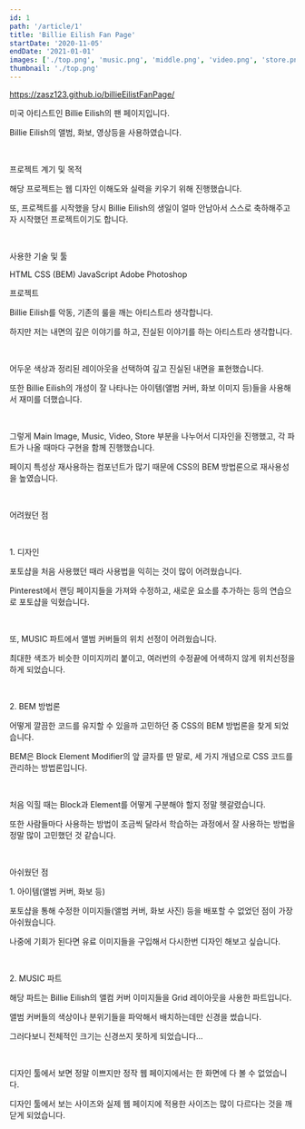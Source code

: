 ```yaml
---
id: 1
path: '/article/1'
title: 'Billie Eilish Fan Page'
startDate: '2020-11-05'
endDate: '2021-01-01'
images: ['./top.png', 'music.png', 'middle.png', 'video.png', 'store.png']
thumbnail: './top.png'
---
```



https://zasz123.github.io/billieEilistFanPage/

미국 아티스트인 Billie Eilish의 팬 페이지입니다.

Billie Eilish의 앨범, 화보, 영상등을 사용하였습니다.

<br />

<MainHeader>프로젝트 계기 및 목적</MainHeader>

해당 프로젝트는 웹 디자인 이해도와 실력을 키우기 위해 진행했습니다.

또, 프로젝트를 시작했을 당시 Billie Eilish의 생일이 얼마 안남아서 스스로 축하해주고자 시작했던 프로젝트이기도 합니다.

<br />

<MainHeader>사용한 기술 및 툴</MainHeader>

<CustomListWrapper>
  <CustomListItem>HTML</CustomListItem>
  <CustomListItem>CSS (BEM)</CustomListItem>
  <CustomListItem>JavaScript</CustomListItem>
  <CustomListItem>Adobe Photoshop</CustomListItem>
</CustomListWrapper>

<br />

<MainHeader>프로젝트</MainHeader>

Billie Eilish를 악동, 기존의 룰을 깨는 아티스트라 생각합니다.

하지만 저는 내면의 깊은 이야기를 하고, 진실된 이야기를 하는 아티스트라 생각합니다.

<br />

어두운 색상과 정리된 레이아웃을 선택하여 깊고 진실된 내면을 표현했습니다.

또한 Billie Eilish의 개성이 잘 나타나는 아이템(앨범 커버, 화보 이미지 등)들을 사용해서 재미를 더했습니다.

<br />

그렇게 Main Image, Music, Video, Store 부분을 나누어서 디자인을 진행했고, 각 파트가 나올 때마다 구현을 함께 진행했습니다.

페이지 특성상 재사용하는 컴포넌트가 많기 때문에 CSS의 BEM 방법론으로 재사용성을 높였습니다.

<br />

<MainHeader>어려웠던 점</MainHeader>

<br />

<SubHeader>1. 디자인</SubHeader>

포토샵을 처음 사용했던 때라 사용법을 익히는 것이 많이 어려웠습니다.

Pinterest에서 랜딩 페이지들을 가져와 수정하고, 새로운 요소를 추가하는 등의 연습으로 포토샵을 익혔습니다.

<br />

또, MUSIC 파트에서 앨범 커버들의 위치 선정이 어려웠습니다.

최대한 색조가 비슷한 이미지끼리 붙이고, 여러번의 수정끝에 어색하지 않게 위치선정을 하게 되었습니다.

<br />

<SubHeader>2. BEM 방법론</SubHeader>

어떻게 깔끔한 코드를 유지할 수 있을까 고민하던 중 CSS의 BEM 방법론을 찾게 되었습니다.

BEM은 Block Element Modifier의 앞 글자를 딴 말로, 세 가지 개념으로 CSS 코드를 관리하는 방법론입니다.

<br />

처음 익힐 때는 Block과 Element를 어떻게 구분해야 할지 정말 헷갈렸습니다.

또한 사람들마다 사용하는 방법이 조금씩 달라서 학습하는 과정에서 잘 사용하는 방법을 정말 많이 고민했던 것 같습니다.

<br />

<MainHeader>아쉬웠던 점</MainHeader>

<SubHeader>1. 아이템(앨범 커버, 화보 등)</SubHeader>

포토샵을 통해 수정한 이미지들(앨범 커버, 화보 사진) 등을 배포할 수 없었던 점이 가장 아쉬웠습니다.

나중에 기회가 된다면 유료 이미지들을 구입해서 다시한번 디자인 해보고 싶습니다.

<br />

<SubHeader>2. MUSIC 파트</SubHeader>

해당 파트는 Billie Eilish의 앨컴 커버 이미지들을 Grid 레이아웃을 사용한 파트입니다.

앨범 커버들의 색상이나 분위기들을 파악해서 배치하는데만 신경을 썼습니다.

그러다보니 전체적인 크기는 신경쓰지 못하게 되었습니다...

<br />

디자인 툴에서 보면 정말 이쁘지만 정작 웹 페이지에서는 한 화면에 다 볼 수 없었습니다.

디자인 툴에서 보는 사이즈와 실제 웹 페이지에 적용한 사이즈는 많이 다르다는 것을 깨닫게 되었습니다.
